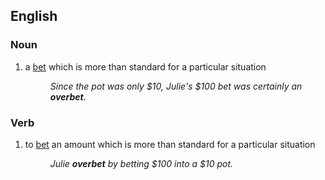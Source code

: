 ==English==

===Noun===
{{en-noun}}

# {{poker}} a [[bet]] which is more than standard for a particular situation
#: ''Since the pot was only $10, Julie's $100 bet was certainly an '''overbet'''.''

===Verb===
{{en-verb|overbets|overbetting|overbet}}

# {{poker}} to [[bet]] an amount which is more than standard for a particular situation
#: ''Julie '''overbet''' by betting $100 into a $10 pot.''